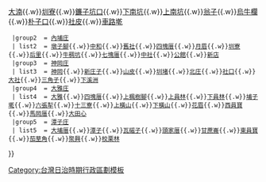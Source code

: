 {{NoteTA
|1=zh-hans:庄; zh-hant:庄;
}}
{{Navbox
  |name    = 豐原郡
  |title   = 昔日[[豐原郡 (台灣)|豐原郡]]（1920年-1945年）
  |style   = width: 100%
  |group1  = [[豐原街]]
  | list1  = [[豐原 (大字)|豐原]]{{.w}}[[大湳 (臺中市)|大湳]]{{.w}}[[圳寮 (臺中市豐原區)|圳寮]]{{.w}}[[鐮子坑口]]{{.w}}[[下南坑]]{{.w}}[[上南坑]]{{.w}}[[翁子]]{{.w}}[[烏牛欄 (臺中市)|烏牛欄]]{{.w}}[[朴子口]]{{.w}}[[社皮 (臺中市)|社皮]]{{.w}}[[車路墘 (臺中市)|車路墘]]
  |group2  = [[內埔庄 (台中州)|內埔庄]] 
  | list2  = [[墩子腳]]{{.w}}[[中和 (臺中市)|中和]]{{.w}}[[舊社 (臺中市后里區)|舊社]]{{.w}}[[四塊厝 (臺中市后里區)|四塊厝]]{{.w}}[[月眉 (臺中市)|月眉]]{{.w}}[[圳寮 (臺中市后里區)|圳寮]]{{.w}}[[后里 (大字)|后里]]{{.w}}[[牛稠坑]]{{.w}}[[七塊厝 (臺中市)|七塊厝]]{{.w}}[[中社 (臺中市)|中社]]{{.w}}[[公館 (臺中市后里區)|公館]]{{.w}}[[新店 (臺中市)|新店]]
  |group3  = [[神岡庄]]
  | list3  = [[神岡 (大字)|神岡]]{{.w}}[[新庄子 (臺中市神岡區)|新庄子]]{{.w}}[[山皮]]{{.w}}[[圳堵]]{{.w}}[[北庄]]{{.w}}[[社口 (臺中市神岡區)|社口]]{{.w}}[[大社 (臺中市)|大社]]{{.w}}[[三角子 (臺中市)|三角子]]{{.w}}[[下溪洲]]
  |group4  = [[大雅庄]]
  | list4  = [[大雅 (大字)|大雅]]{{.w}}[[四塊厝 (臺中市大雅區)|四塊厝]]{{.w}}[[上楓樹腳]]{{.w}}[[上員林]]{{.w}}[[下員林]]{{.w}}[[埔子墘]]{{.w}}[[六張犁 (臺中市)|六張犁]]{{.w}}[[十三寮]]{{.w}}[[上橫山]]{{.w}}[[下橫山]]{{.w}}[[花眉]]{{.w}}[[西員寶]]{{.w}}[[馬岡厝]]{{.w}}[[大田心]]
  |group5  = [[潭子庄]]
  | list5  = [[大埔厝]]{{.w}}[[潭子 (大字)|潭子]]{{.w}}[[瓦磘子 (臺中市)|瓦磘子]]{{.w}}[[頭家厝]]{{.w}}[[甘蔗崙 (臺中市)|甘蔗崙]]{{.w}}[[東員寶]]{{.w}}[[茄荎角]]{{.w}}[[聚興]]{{.w}}[[校栗林]]
}}
<noinclude>
[[Category:台灣日治時期行政區劃模板]]
</noinclude>